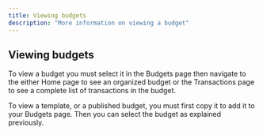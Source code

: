 ```yaml
---
title: Viewing budgets
description: "More information on viewing a budget"
---
```


## Viewing budgets

To view a budget you must select it in the Budgets page then navigate to the either Home page to see an organized budget or the Transactions page to see a complete list of transactions in the budget.

To view a template, or a published budget, you must first copy it to add it to your Budgets page. Then you can select the budget as explained previously. 